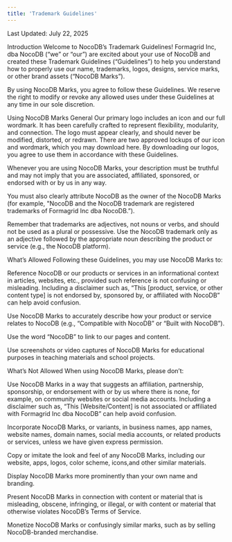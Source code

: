 ```yaml
---
title: 'Trademark Guidelines'
---
```


Last Updated: July 22, 2025

Introduction
Welcome to NocoDB’s Trademark Guidelines! Formagrid Inc, dba NocoDB (“we” or “our”) are excited about your use of NocoDB and created these Trademark Guidelines (“Guidelines”) to help you understand how to properly use our name, trademarks, logos, designs, service marks, or other brand assets (“NocoDB Marks”).

By using NocoDB Marks, you agree to follow these Guidelines. We reserve the right to modify or revoke any allowed uses under these Guidelines at any time in our sole discretion.

Using NocoDB Marks
General
Our primary logo includes an icon and our full wordmark. It has been carefully crafted to represent flexibility, modularity, and connection. The logo must appear clearly, and should never be modified, distorted, or redrawn. There are two approved lockups of our icon and wordmark, which you may download here. By downloading our logos, you agree to use them in accordance with these Guidelines.

Whenever you are using NocoDB Marks, your description must be truthful and may not imply that you are associated, affiliated, sponsored, or endorsed with or by us in any way.

You must also clearly attribute NocoDB as the owner of the NocoDB Marks (for example, "NocoDB and the NocoDB trademark are registered trademarks of Formagrid Inc dba NocoDB.”).

Remember that trademarks are adjectives, not nouns or verbs, and should not be used as a plural or possessive. Use the NocoDB trademark only as an adjective followed by the appropriate noun describing the product or service (e.g., the NocoDB platform).

What’s Allowed
Following these Guidelines, you may use NocoDB Marks to:

Reference NocoDB or our products or services in an informational context in articles, websites, etc., provided such reference is not confusing or misleading. Including a disclaimer such as, “This [product, service, or other content type] is not endorsed by, sponsored by, or affiliated with NocoDB” can help avoid confusion.

Use NocoDB Marks to accurately describe how your product or service relates to NocoDB (e.g., “Compatible with NocoDB” or “Built with NocoDB”).

Use the word “NocoDB” to link to our pages and content.

Use screenshots or video captures of NocoDB Marks for educational purposes in teaching materials and school projects.

What’s Not Allowed
When using NocoDB Marks, please don’t:

Use NocoDB Marks in a way that suggests an affiliation, partnership, sponsorship, or endorsement with or by us where there is none, for example, on community websites or social media accounts. Including a disclaimer such as, “This [Website/Content] is not associated or affiliated with Formagrid Inc dba NocoDB” can help avoid confusion.

Incorporate NocoDB Marks, or variants, in business names, app names, website names, domain names, social media accounts, or related products or services, unless we have given express permission.

Copy or imitate the look and feel of any NocoDB Marks, including our website, apps, logos, color scheme, icons,and other similar materials.

Display NocoDB Marks more prominently than your own name and branding.

Present NocoDB Marks in connection with content or material that is misleading, obscene, infringing, or illegal, or with content or material that otherwise violates NocoDB’s Terms of Service.

Monetize NocoDB Marks or confusingly similar marks, such as by selling NocoDB-branded merchandise.